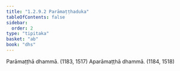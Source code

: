 ```yaml
---
title: "1.2.9.2 Parāmaṭṭhaduka"
tableOfContents: false
sidebar:
  order: 2
type: "tipitaka"
basket: "ab"
book: "dhs"
---
```



<DynamicBreadcrumb />

<Division number="73" book="dhs" bookNo="29" page="11">

<Paragraph number="177" book="dhs">
Parāmaṭṭhā dhammā. (<Emphasis>1183, 1517</Emphasis>)
</Paragraph>

<Paragraph number="178" book="dhs">
Aparāmaṭṭhā dhammā. (<Emphasis>1184, 1518</Emphasis>)
</Paragraph>
</Division>
